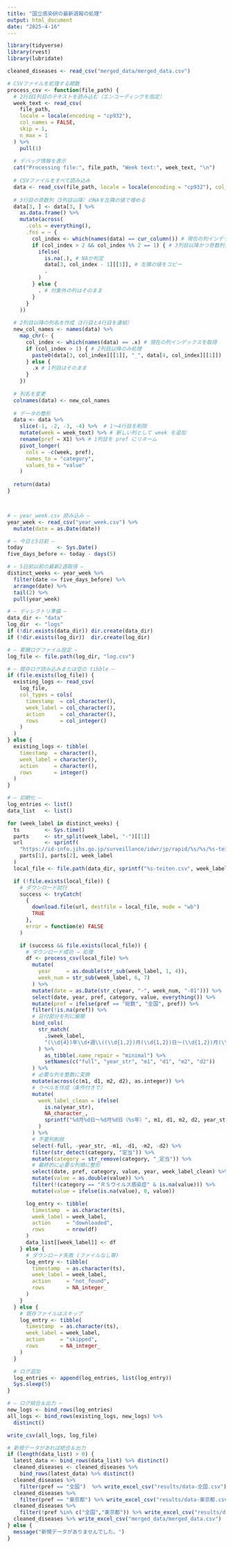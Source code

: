 ---
title: "国立感染研の最新週報の処理"
output: html_document
date: "2025-4-16"
---

```{r}
library(tidyverse)
library(rvest)
library(lubridate)
```


```{r}

cleaned_diseases <- read_csv("merged_data/merged_data.csv")

# CSVファイルを処理する関数
process_csv <- function(file_path) {
  # 2行目1列目のテキストを読み込む（エンコーディングを指定）
  week_text <- read_csv(
    file_path, 
    locale = locale(encoding = "cp932"), 
    col_names = FALSE, 
    skip = 1, 
    n_max = 1
  ) %>%
    pull(1)
  
  # デバッグ情報を表示
  cat("Processing file:", file_path, "Week text:", week_text, "\n")
  
  # CSVファイルをすべて読み込み
  data <- read_csv(file_path, locale = locale(encoding = "cp932"), col_names = FALSE)
  
  # 3行目の奇数列（3列目以降）のNAを左隣の値で埋める
  data[3, ] <- data[3, ] %>%
    as.data.frame() %>%
    mutate(across(
      .cols = everything(),
      .fns = ~ {
        col_index <- which(names(data) == cur_column()) # 現在の列インデックスを取得
        if (col_index > 2 && col_index %% 2 == 1) { # 3列目以降かつ奇数列が対象
          ifelse(
            is.na(.), # NAか判定
            data[3, col_index - 1][[1]], # 左隣の値をコピー
            .
          )
        } else {
          . # 対象外の列はそのまま
        }
      }
    ))
  
  # 2列目以降の列名を作成（3行目と4行目を連結）
  new_col_names <- names(data) %>%
    map_chr(~ {
      col_index <- which(names(data) == .x) # 現在の列インデックスを取得
      if (col_index > 1) { # 2列目以降のみ処理
        paste0(data[3, col_index][[1]], "_", data[4, col_index][[1]])
      } else {
        .x # 1列目はそのまま
      }
    })
  
  # 列名を変更
  colnames(data) <- new_col_names
  
  # データの整形
  data <- data %>%
    slice(-1, -2, -3, -4) %>%  # 1～4行目を削除
    mutate(week = week_text) %>% # 新しい列として week を追加
    rename(pref = X1) %>% # 1列目を pref にリネーム
    pivot_longer(
      cols = -c(week, pref),
      names_to = "category",
      values_to = "value"
    )
  
  return(data)
}



# — year_week.csv 読み込み —
year_week <- read_csv("year_week.csv") %>%
  mutate(date = as.Date(date))

# — 今日と5日前 —
today           <- Sys.Date()
five_days_before <- today - days(5)

# — 5日前以前の最新2週取得 —
distinct_weeks <- year_week %>%
  filter(date <= five_days_before) %>%
  arrange(date) %>%
  tail(2) %>%
  pull(year_week)

# — ディレクトリ準備 —
data_dir <- "data"
log_dir  <- "logs"
if (!dir.exists(data_dir)) dir.create(data_dir)
if (!dir.exists(log_dir))  dir.create(log_dir)

# — 累積ログファイル設定 —
log_file <- file.path(log_dir, "log.csv")

# — 既存ログ読み込みまたは空の tibble —
if (file.exists(log_file)) {
  existing_logs <- read_csv(
    log_file,
    col_types = cols(
      timestamp  = col_character(),
      week_label = col_character(),
      action     = col_character(),
      rows       = col_integer()
    )
  )
} else {
  existing_logs <- tibble(
    timestamp  = character(),
    week_label = character(),
    action     = character(),
    rows       = integer()
  )
}

# — 初期化 —
log_entries <- list()
data_list   <- list()

for (week_label in distinct_weeks) {
  ts        <- Sys.time()
  parts     <- str_split(week_label, "-")[[1]]
  url       <- sprintf(
    "https://id-info.jihs.go.jp/surveillance/idwr/jp/rapid/%s/%s/%s-teiten.csv",
    parts[1], parts[2], week_label
  )
  local_file <- file.path(data_dir, sprintf("%s-teiten.csv", week_label))

  if (!file.exists(local_file)) {
    # ダウンロード試行
    success <- tryCatch(
      {
        download.file(url, destfile = local_file, mode = "wb")
        TRUE
      },
      error = function(e) FALSE
    )

    if (success && file.exists(local_file)) {
      # ダウンロード成功 → 処理
      df <- process_csv(local_file) %>%
        mutate(
          year     = as.double(str_sub(week_label, 1, 4)),
          week_num = str_sub(week_label, 6, 7)
        ) %>%
        mutate(date = as.Date(str_c(year, "-", week_num, "-01"))) %>%
        select(date, year, pref, category, value, everything()) %>%
        mutate(pref = ifelse(pref == "総数", "全国", pref)) %>%
        filter(!is.na(pref)) %>%
        # 日付部分を列に展開
        bind_cols(
          str_match(
            .$week_label,
            "(\\d{4})年\\d+週\\((\\d{1,2})月(\\d{1,2})日～(\\d{1,2})月(\\d{1,2})日\\)"
          ) %>%
            as_tibble(.name_repair = "minimal") %>%
            setNames(c("full", "year_str", "m1", "d1", "m2", "d2"))
        ) %>%
        # 必要な列を整数に変換
        mutate(across(c(m1, d1, m2, d2), as.integer)) %>%
        # ラベルを作成（条件付きで）
        mutate(
          week_label_clean = ifelse(
            is.na(year_str),
            NA_character_,
            sprintf("%d月%d日～%d月%d日（%s年）", m1, d1, m2, d2, year_str)
          )
        ) %>%
        # 不要列削除
        select(-full, -year_str, -m1, -d1, -m2, -d2) %>%
        filter(str_detect(category, "定当")) %>%
        mutate(category = str_remove(category, "_定当")) %>%
        # 最終的に必要な列順に整形
        select(date, pref, category, value, year, week_label_clean) %>%
        mutate(value = as.double(value)) %>%
        filter(!(category == "ＲＳウイルス感染症" & is.na(value))) %>%
        mutate(value = ifelse(is.na(value), 0, value))

      log_entry <- tibble(
        timestamp  = as.character(ts),
        week_label = week_label,
        action     = "downloaded",
        rows       = nrow(df)
      )
      data_list[[week_label]] <- df
    } else {
      # ダウンロード失敗 (ファイルなし等)
      log_entry <- tibble(
        timestamp  = as.character(ts),
        week_label = week_label,
        action     = "not_found",
        rows       = NA_integer_
      )
    }
  } else {
    # 既存ファイルはスキップ
    log_entry <- tibble(
      timestamp  = as.character(ts),
      week_label = week_label,
      action     = "skipped",
      rows       = NA_integer_
    )
  }

  # ログ追加
  log_entries <- append(log_entries, list(log_entry))
  Sys.sleep(5)
}

# — ログ結合＆出力 —
new_logs <- bind_rows(log_entries)
all_logs <- bind_rows(existing_logs, new_logs) %>%
  distinct()

write_csv(all_logs, log_file)

# 新規データがあれば統合＆出力
if (length(data_list) > 0) {
  latest_data <- bind_rows(data_list) %>% distinct()
  cleaned_diseases <- cleaned_diseases %>%
    bind_rows(latest_data) %>% distinct()
  cleaned_diseases %>%
    filter(pref == "全国")  %>% write_excel_csv("results/data-全国.csv")
  cleaned_diseases %>%
    filter(pref == "東京都") %>% write_excel_csv("results/data-東京都.csv")
  cleaned_diseases %>%
    filter(!pref %in% c("全国","東京都")) %>% write_excel_csv("results/data-その他.csv")
  cleaned_diseases %>% write_excel_csv("merged_data/merged_data.csv")
} else {
  message("新規データがありませんでした。")
}


```

